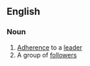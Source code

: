 ==English==

===Noun===
{{wikipedia}}
{{en-noun|-}}

# [[adherence|Adherence]] to a [[leader]]
# A group of [[follower]]s
